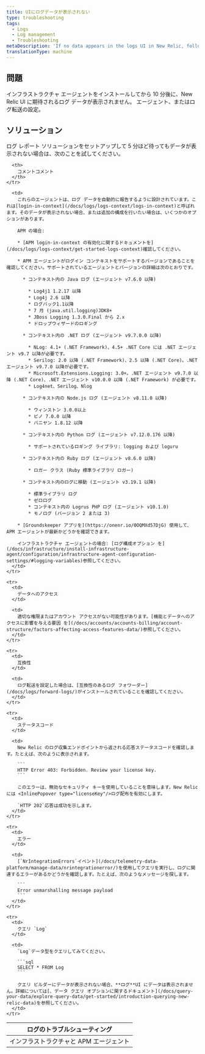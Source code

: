 ```yaml
---
title: UIにログデータが表示されない
type: troubleshooting
tags:
  - Logs
  - Log management
  - Troubleshooting
metaDescription: 'If no data appears in the logs UI in New Relic, follow these troubleshooting tips.'
translationType: machine
---
```


## 問題

インフラストラクチャ エージェントをインストールしてから 10 分後に、New Relic UI に期待されるログ データが表示されません。 <InlinePopover type="apm"/>エージェント、またはログ転送の設定。

## ソリューション

ログ レポート ソリューションをセットアップして 5 分ほど待ってもデータが表示されない場合は、次のことを試してください。

<table>
  <thead>
    <tr>
      <th>
        ログのトラブルシューティング
      </th>

      <th>
        コメントコメント
      </th>
    </tr>
  </thead>

  <tbody>
    <tr>
      <td>
        インフラストラクチャと APM エージェント
      </td>

      <td>
        これらのエージェントは、ログ データを自動的に報告するように設計されています。これは[login-in-context](/docs/logs/logs-context/logs-in-context)と呼ばれます。そのデータが表示されない場合、または追加の構成を行いたい場合は、いくつかのオプションがあります。

        APM の場合:

        * [APM login-in-context の有効化に関するドキュメントを](/docs/logs/logs-context/get-started-logs-context)確認してください。

        * APM エージェントがログイン コンテキストをサポートするバージョンであることを確認してください。サポートされているエージェントとバージョンの詳細は次のとおりです。

          * コンテキスト内の Java ログ (エージェント v7.6.0 以降)

            * Log4j1 1.2.17 以降
            * Log4j 2.6 以降
            * ログバック1.1以降
            * 7 月 (java.util.logging)JDK8+
            * JBoss Logging 1.3.0.Final から 2.x
            * ドロップウィザードのロギング

          * コンテキスト内の .NET ログ (エージェント v9.7.0.0 以降)

            * NLog: 4.1+ (.NET Framework)、4.5+ .NET Core には .NET エージェント v9.7 以降が必要です。
            * Serilog: 2.0 以降 (.NET Framework)、2.5 以降 (.NET Core)。.NET エージェント v9.7.0 以降が必要です。
            * Microsoft.Extensions.Logging: 3.0+。.NET エージェント v9.7.0 以降 (.NET Core)、.NET エージェント v10.0.0 以降 (.NET Framework) が必要です。
            * Log4net、Serilog、Nlog

          * コンテキスト内の Node.js ログ (エージェント v8.11.0 以降)

            * ウィンストン 3.0.0以上
            * ピノ 7.0.0 以降
            * バニヤン 1.8.12 以降

          * コンテキスト内の Python ログ (エージェント v7.12.0.176 以降)

            * サポートされているロギング ライブラリ: logging および loguru

          * コンテキスト内の Ruby ログ (エージェント v8.6.0 以降)

            * ロガー クラス (Ruby 標準ライブラリ ロガー)

          * コンテキスト内のログに移動 (エージェント v3.19.1 以降)

            * 標準ライブラリ ログ
            * ゼロログ
            * コンテキスト内の Logrus PHP ログ (エージェント v10.1.0)
            * モノログ (バージョン 2 または 3)

        * [Groundskeeper アプリを](https://onenr.io/0OQMXd57DjG) 使用して、APM エージェントが最新かどうかを確認できます。

        インフラストラクチャ エージェントの場合: [ログ構成オプション を](/docs/infrastructure/install-infrastructure-agent/configuration/infrastructure-agent-configuration-settings/#logging-variables)参照してください。
      </td>
    </tr>

    <tr>
      <td>
        データへのアクセス
      </td>

      <td>
        適切な権限またはアカウント アクセスがない可能性があります。[機能とデータへのアクセスに影響を与える要因 を](/docs/accounts/accounts-billing/account-structure/factors-affecting-access-features-data/)参照してください。
      </td>
    </tr>

    <tr>
      <td>
        互換性
      </td>

      <td>
        ログ転送を設定した場合は、[互換性のあるログ フォワーダー](/docs/logs/forward-logs/)がインストールされていることを確認してください。
      </td>
    </tr>

    <tr>
      <td>
        ステータスコード
      </td>

      <td>
        New Relic のログ収集エンドポイントから返される応答ステータスコードを確認します。たとえば、次のように表示されます。

        ```
        HTTP Error 403: Forbidden. Review your license key.
        ```

        このエラーは、無効なセキュリティ キーを使用していることを意味します。New Relic には <InlinePopover type="licenseKey"/>ログ配布を有効にします。

        `HTTP 202`応答は成功を示します。
      </td>
    </tr>

    <tr>
      <td>
        エラー
      </td>

      <td>
        [`NrIntegrationErrors`イベント](/docs/telemetry-data-platform/manage-data/nrintegrationerror/)を使用してクエリを実行し、ログに関連するエラーがあるかどうかを確認します。たとえば、次のようなメッセージを探します。

        ```
        Error unmarshalling message payload
        ```
      </td>
    </tr>

    <tr>
      <td>
        クエリ `Log`
      </td>

      <td>
        `Log`データ型をクエリしてみてください。

        ```sql
        SELECT * FROM Log
        ```

        クエリ ビルダーにデータが表示されない場合、**ログ**UI にデータは表示されません。詳細については[、データ クエリ オプションに関するドキュメント](/docs/query-your-data/explore-query-data/get-started/introduction-querying-new-relic-data)を参照してください。
      </td>
    </tr>
  </tbody>
</table>